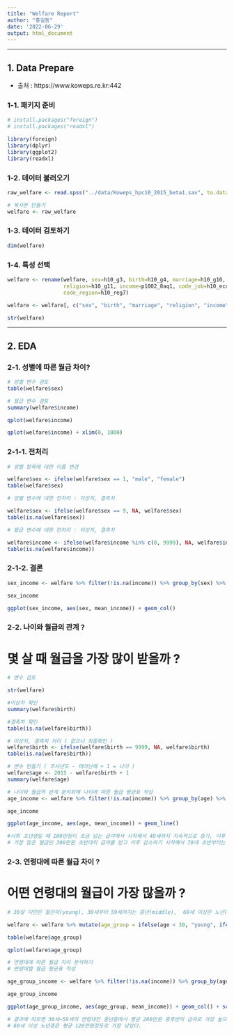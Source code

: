 ```yaml
---
title: "Welfare Report"
author: "홍길동"
date: '2022-06-29'
output: html_document
---
```


---

## 1. Data Prepare
+ 출처 : https://www.koweps.re.kr:442

### 1-1. 패키지 준비
```r
# install.packages("foreign")
# install.packages("readxl")
```


```r
library(foreign)
library(dplyr)
library(ggplot2)
library(readxl)
```


### 1-2. 데이터 불러오기
```r
raw_welfare <- read.spss("../data/Koweps_hpc10_2015_beta1.sav", to.data.frame = T)
```



```r
# 복사본 만들기
welfare <- raw_welfare
```


### 1-3. 데이터 검토하기
```r
dim(welfare)
```

### 1-4. 특성 선택
```r
welfare <- rename(welfare, sex=h10_g3, birth=h10_g4, marriage=h10_g10,
                  religion=h10_g11, income=p1002_8aq1, code_job=h10_eco9,
                  code_region=h10_reg7)
```

```r
welfare <- welfare[, c("sex", "birth", "marriage", "religion", "income", "code_job", "code_region")]
```

```r
str(welfare)
```

---

## 2. EDA

### 2-1. 성별에 따른 월급 차이?

```r
# 성별 변수 검토
table(welfare$sex)
```

```r
# 월급 변수 검토
summary(welfare$income)
```

```r
qplot(welfare$income)
```

```r
qplot(welfare$income) + xlim(0, 1000)
```


### 2-1-1. 전처리

```r
# 성별 항목에 대한 이름 변경

welfare$sex <- ifelse(welfare$sex == 1, "male", "female")
table(welfare$sex)
```

```r
# 성별 변수에 대한 전처리 : 이상치, 결측치

welfare$sex <- ifelse(welfare$sex == 9, NA, welfare$sex)
table(is.na(welfare$sex))
```

```r
# 월급 변수에 대한 전처리 : 이상치, 결측치

welfare$income <- ifelse(welfare$income %in% c(0, 9999), NA, welfare$income )
table(is.na(welfare$income))
```

### 2-1-2. 결론

```r
sex_income <- welfare %>% filter(!is.na(income)) %>% group_by(sex) %>% summarise(mean_income = mean(income))

sex_income
```

```r
ggplot(sex_income, aes(sex, mean_income)) + geom_col()
```

### 2-2. 나이와 월급의 관계 ?
# 몇 살 때 월급을 가장 많이 받을까 ?

```r
# 변수 검토

str(welfare)
```

```r
#이상치 확인
summary(welfare$birth)

#결측치 확인
table(is.na(welfare$birth))
```

```r
# 이상치, 결측치 처리 ( 없으나 최종확인 )
welfare$birth <- ifelse(welfare$birth == 9999, NA, welfare$birth)
table(is.na(welfare$birth))
```

```r
# 변수 만들기 ( 조사년도 - 태어난해 + 1 = 나이 )
welfare$age <- 2015 - welfare$birth + 1
summary(welfare$age)

```

```r
# 나이와 월급의 관계 분석위해 나이에 따른 월급 평균표 작성
age_income <- welfare %>% filter(!is.na(income)) %>% group_by(age) %>% summarise(mean_income = mean(income))

age_income
```

```r
ggplot(age_income, aes(age, mean_income)) + geom_line()

#사회 초년생일 때 100만원이 조금 넘는 급여에서 시작해서 40세까지 지속적으로 증가, 이후 약간의 증감소를 겪다 50대 초에
# 가장 많은 월급인 300만원 초반대의 급여를 받고 이후 감소하기 시작해서 70대 초반부터는 20대 사회 초년생보다 낮은 임금을 받는다.
```

### 2-3. 연령대에 따른 월급 차이 ?
# 어떤 연령대의 월급이 가장 많을까 ?

```r
# 30살 미만은 젊은이(young), 30세부터 59세까지는 중년(middle),  60세 이상은 노년(old) 로 정의

welfare <- welfare %>% mutate(age_group = ifelse(age < 30, "young", ifelse(age <= 59, "middle", "old")))

table(welfare$age_group)
```

```r
qplot(welfare$age_group)
```

```r
# 연령대에 따른 월급 차이 분석하기
# 연령대별 월급 평균표 작성

age_group_income <- welfare %>% filter(!is.na(income)) %>% group_by(age_group) %>% summarise(mean_income = mean(income))

age_group_income
```

```r
ggplot(age_group_income, aes(age_group, mean_income)) + geom_col() + scale_x_discrete(limits=c("young", "middle", "old"))

# 결과에 따르면 30세~59세의 연령대인 중년층에서 평균 200만원 중후반의 급여로 가장 높으며 30살 미만인 젊은층에서 약 160만원정도,
# 60세 이상 노년층은 평균 120만원정도로 가장 낮았다.
```

